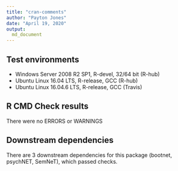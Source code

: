 ```yaml
---
title: "cran-comments"
author: "Payton Jones"
date: "April 19, 2020"
output:
  md_document
---
```


## Test environments
* Windows Server 2008 R2 SP1, R-devel, 32/64 bit (R-hub)
* Ubuntu Linux 16.04 LTS, R-release, GCC (R-hub)
* Ubuntu Linux 16.04.6 LTS, R-release, GCC (Travis)

## R CMD Check results
There were no ERRORS or WARNINGS

## Downstream dependencies
There are 3 downstream dependencies for this package (bootnet, psychNET, SemNeT), which passed checks.
